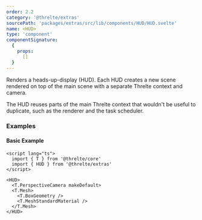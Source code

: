 ```yaml
---
order: 2.2
category: '@threlte/extras'
sourcePath: 'packages/extras/src/lib/components/HUD/HUD.svelte'
name: <HUD>
type: 'component'
componentSignature:
  {
    props:
      []
  }
---
```


Renders a heads-up-display (HUD). Each HUD creates a new scene rendered on top of the main scene with a separate Threlte context and camera. 

<Tip type="warning">
  The HUD reuses parts of the main Threlte context that wouldn't be useful to duplicate, such as the renderer and the task scheduler.
</Tip>

<Example path="extras/hud" />

### Examples

#### Basic Example

```svelte
<script lang="ts">
  import { T } from '@threlte/core'
  import { HUD } from '@threlte/extras'
</script>

<HUD>
  <T.PerspectiveCamera makeDefault>
  <T.Mesh>
    <T.BoxGeometry />
    <T.MeshStandardMaterial />
  </T.Mesh>
</HUD>
```
